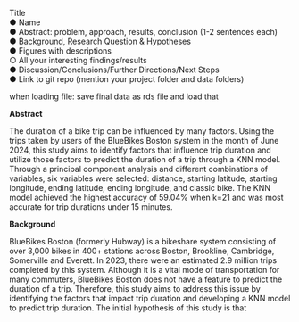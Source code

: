 Title\
● Name\
● Abstract: problem, approach, results, conclusion (1-2 sentences each)\
● Background, Research Question & Hypotheses\
● Figures with descriptions\
○ All your interesting findings/results\
● Discussion/Conclusions/Further Directions/Next Steps\
● Link to git repo (mention your project folder and data folders)

when loading file: save final data as rds file and load that

**Abstract**

The duration of a bike trip can be influenced by many factors. Using the trips taken by users of the BlueBikes Boston system in the month of June 2024, this study aims to identify factors that influence trip duration and utilize those factors to predict the duration of a trip through a KNN model. Through a principal component analysis and different combinations of variables, six variables were selected: distance, starting latitude, starting longitude, ending latitude, ending longitude, and classic bike. The KNN model achieved the highest accuracy of 59.04% when k=21 and was most accurate for trip durations under 15 minutes.

**Background**

BlueBikes Boston (formerly Hubway) is a bikeshare system consisting of over 3,000 bikes in 400+ stations across Boston, Brookline, Cambridge, Somerville and Everett. In 2023, there were an estimated 2.9 million trips completed by this system. Although it is a vital mode of transportation for many commuters, BlueBikes Boston does not have a feature to predict the duration of a trip. Therefore, this study aims to address this issue by identifying the factors that impact trip duration and developing a KNN model to predict trip duration. The initial hypothesis of this study is that
